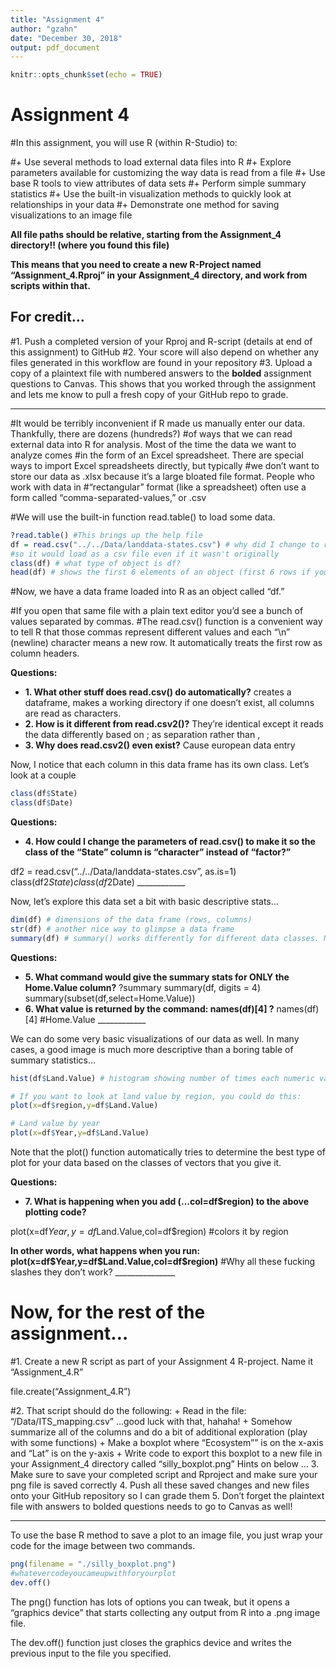 ```yaml
---
title: "Assignment 4"
author: "gzahn"
date: "December 30, 2018"
output: pdf_document
---
```


```r
knitr::opts_chunk$set(echo = TRUE)
```

# **Assignment 4**

#In this assignment, you will use R (within R-Studio) to:

#+ Use several methods to load external data files into R
#+ Explore parameters available for customizing the way data is read from a file
#+ Use base R tools to view attributes of data sets
#+ Perform simple summary statistics
#+ Use the built-in visualization methods to quickly look at relationships in your data
#+ Demonstrate one method for saving visualizations to an image file

**All file paths should be relative, starting from the Assignment_4 directory!! (where you found this file)**

**This means that you need to create a new R-Project named "Assignment_4.Rproj" in your Assignment_4 directory, and work from scripts within that.**


## **For credit...**

#1.  Push a completed version of your Rproj and R-script (details at end of this assignment) to GitHub
#2.  Your score will also depend on whether any files generated in this workflow are found in your repository
#3.  Upload a copy of a plaintext file with numbered answers to the **bolded** assignment questions to Canvas. This shows that you worked through the assignment and lets me know to pull a fresh copy of your GitHub repo to grade.


____________


#It would be terribly inconvenient if R made us manually enter our data. Thankfully, there are dozens (hundreds?)
#of ways that we can read external data into R for analysis.  Most of the time the data we want to analyze comes
#in the form of an Excel spreadsheet.  There are special ways to import Excel spreadsheets directly, but typically
#we don't want to store our data as .xlsx because it's a large bloated file format. People who work with data in
#"rectangular" format (like a spreadsheet) often use a form called "comma-separated-values," or .csv


#We will use the built-in function read.table() to load some data.

```r
?read.table() #This brings up the help file
df = read.csv("../../Data/landdata-states.csv") # why did I change to read.csv ???
#so it would load as a csv file even if it wasn't originally
class(df) # what type of object is df?
head(df) # shows the first 6 elements of an object (first 6 rows if you give it a data frame)
```


#Now, we have a data frame loaded into R as an object called "df."

#If you open that same file with a plain text editor you'd see a bunch of values separated by commas.
#The read.csv() function is a convenient way to tell R that those commas represent different values and each "\\n" (newline) character means a new row. It automatically treats the first row as column headers.  

**Questions:**

  + **1. What other stuff does read.csv() do automatically?**
  creates a dataframe, makes a working directory if one doesn't exist, all columns are read as characters.
  + **2. How is it different from read.csv2()?**
  They're identical except it reads the data differently based on ; as separation rather than ,
  + **3. Why does read.csv2() even exist?**
Cause european data entry 

Now, I notice that each column in this data frame has its own class. Let's look at a couple
```r
class(df$State)
class(df$Date)
```

**Questions:**

  + **4. How could I change the parameters of read.csv() to make it so the class of the "State" column is "character" instead of "factor?"**
  
df2 = read.csv("../../Data/landdata-states.csv", as.is=1)
class(df2$State)
class(df2$Date)
____________



Now, let's explore this data set a bit with basic descriptive stats...

```r
dim(df) # dimensions of the data frame (rows, columns)
str(df) # another nice way to glimpse a data frame
summary(df) # summary() works differently for different data classes. Note how it summarizes factors vs numerics
```

**Questions:**

  + **5. What command would give the summary stats for ONLY the Home.Value column?**
  ?summary
  summary(df, digits = 4)
  summary(subset(df,select=Home.Value))
  + **6. What value is returned by the command: names(df)[4]  ?**
  names(df)[4]
  #Home.Value
____________


We can do some very basic visualizations of our data as well. In many cases, a good image is much more descriptive than a boring table of summary statistics...

```r
hist(df$Land.Value) # histogram showing number of times each numeric value was seen in the vector "Land.Value"

# If you want to look at land value by region, you could do this:
plot(x=df$region,y=df$Land.Value)

# Land value by year
plot(x=df$Year,y=df$Land.Value)
```

Note that the plot() function automatically tries to determine the best type of plot for your data based on the classes of vectors that you give it.

**Questions:**

  + **7. What is happening when you add (...col=df\$region) to the above plotting code?**  
  
plot(x=df$Year,y=df$Land.Value,col=df$region)
#colors it by region
  
  **In other words, what happens when you run: plot(x=df\$Year,y=df\$Land.Value,col=df\$region)**
#Why all these fucking slashes they don't work?
_______________

# Now, for the rest of the assignment...

#1.  Create a new R script as part of your Assignment 4 R-project. Name it "Assignment_4.R"

file.create("Assignment_4.R")

#2.  That script should do the following:
    + Read in the file: "/Data/ITS_mapping.csv"   ...good luck with that, hahaha!
    + Somehow summarize all of the columns and do a bit of additional exploration (play with some functions)
    + Make a boxplot where "Ecosystem"" is on the x-axis and "Lat" is on the y-axis
    + Write code to export this boxplot to a new file in your Assignment_4 directory called "silly_boxplot.png"
      Hints on below ...
3.  Make sure to save your completed script and Rproject and make sure your png file is saved correctly
4.  Push all these saved changes and new files onto your GitHub repository so I can grade them
5.  Don't forget the plaintext file with answers to bolded questions needs to go to Canvas as well!      

_____________


To use the base R method to save a plot to an image file, you just wrap your code for the image between two commands.

```r
png(filename = "./silly_boxplot.png")
#whatevercodeyoucameupwithforyourplot
dev.off()
```

The png() function has lots of options you can tweak, but it opens a "graphics device" that starts collecting any output from R into a .png image file.

The dev.off() function just closes the graphics device and writes the previous input to the file you specified.